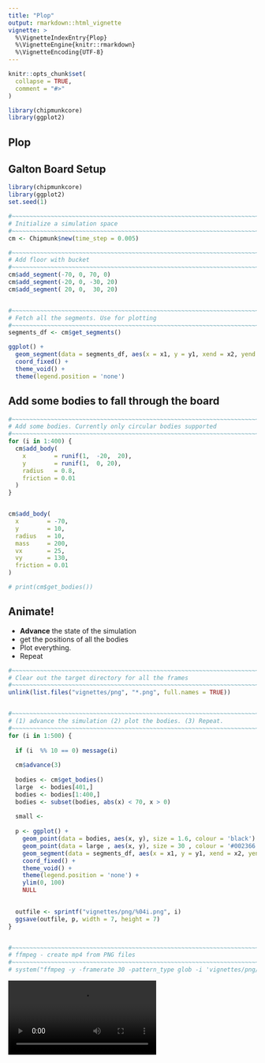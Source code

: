 ```yaml
---
title: "Plop"
output: rmarkdown::html_vignette
vignette: >
  %\VignetteIndexEntry{Plop}
  %\VignetteEngine{knitr::rmarkdown}
  %\VignetteEncoding{UTF-8}
---
```


```r
knitr::opts_chunk$set(
  collapse = TRUE,
  comment = "#>"
)

library(chipmunkcore)
library(ggplot2)
```


## Plop


## Galton Board Setup

```r
library(chipmunkcore)
library(ggplot2)
set.seed(1)

#~~~~~~~~~~~~~~~~~~~~~~~~~~~~~~~~~~~~~~~~~~~~~~~~~~~~~~~~~~~~~~~~~~~~~~~~~~~~~
# Initialize a simulation space
#~~~~~~~~~~~~~~~~~~~~~~~~~~~~~~~~~~~~~~~~~~~~~~~~~~~~~~~~~~~~~~~~~~~~~~~~~~~~~
cm <- Chipmunk$new(time_step = 0.005)

#~~~~~~~~~~~~~~~~~~~~~~~~~~~~~~~~~~~~~~~~~~~~~~~~~~~~~~~~~~~~~~~~~~~~~~~~~~~~~
# Add floor with bucket
#~~~~~~~~~~~~~~~~~~~~~~~~~~~~~~~~~~~~~~~~~~~~~~~~~~~~~~~~~~~~~~~~~~~~~~~~~~~~~
cm$add_segment(-70, 0, 70, 0)
cm$add_segment(-20, 0, -30, 20)
cm$add_segment( 20, 0,  30, 20)


#~~~~~~~~~~~~~~~~~~~~~~~~~~~~~~~~~~~~~~~~~~~~~~~~~~~~~~~~~~~~~~~~~~~~~~~~~~~~~
# Fetch all the segments. Use for plotting
#~~~~~~~~~~~~~~~~~~~~~~~~~~~~~~~~~~~~~~~~~~~~~~~~~~~~~~~~~~~~~~~~~~~~~~~~~~~~~
segments_df <- cm$get_segments()

ggplot() + 
  geom_segment(data = segments_df, aes(x = x1, y = y1, xend = x2, yend = y2)) + 
  coord_fixed() + 
  theme_void() + 
  theme(legend.position = 'none')
```


## Add some bodies to fall through the board


```r
#~~~~~~~~~~~~~~~~~~~~~~~~~~~~~~~~~~~~~~~~~~~~~~~~~~~~~~~~~~~~~~~~~~~~~~~~~~~~~
# Add some bodies. Currently only circular bodies supported
#~~~~~~~~~~~~~~~~~~~~~~~~~~~~~~~~~~~~~~~~~~~~~~~~~~~~~~~~~~~~~~~~~~~~~~~~~~~~~
for (i in 1:400) {
  cm$add_body(
    x        = runif(1,  -20,  20), 
    y        = runif(1,  0, 20),
    radius   = 0.8,
    friction = 0.01
  )
}


cm$add_body(
  x        = -70,
  y        = 10,
  radius   = 10,
  mass     = 200,
  vx       = 25,
  vy       = 130,
  friction = 0.01
)

# print(cm$get_bodies())
```


## Animate!

* **Advance** the state of the simulation
* get the positions of all the bodies
* Plot everything.
* Repeat


```r
#~~~~~~~~~~~~~~~~~~~~~~~~~~~~~~~~~~~~~~~~~~~~~~~~~~~~~~~~~~~~~~~~~~~~~~~~~~~~~
# Clear out the target directory for all the frames
#~~~~~~~~~~~~~~~~~~~~~~~~~~~~~~~~~~~~~~~~~~~~~~~~~~~~~~~~~~~~~~~~~~~~~~~~~~~~~
unlink(list.files("vignettes/png", "*.png", full.names = TRUE))


#~~~~~~~~~~~~~~~~~~~~~~~~~~~~~~~~~~~~~~~~~~~~~~~~~~~~~~~~~~~~~~~~~~~~~~~~~~~~~
# (1) advance the simulation (2) plot the bodies. (3) Repeat.
#~~~~~~~~~~~~~~~~~~~~~~~~~~~~~~~~~~~~~~~~~~~~~~~~~~~~~~~~~~~~~~~~~~~~~~~~~~~~~
for (i in 1:500) {
  
  if (i  %% 10 == 0) message(i)
  
  cm$advance(3)
  
  bodies <- cm$get_bodies()
  large  <- bodies[401,]
  bodies <- bodies[1:400,]
  bodies <- subset(bodies, abs(x) < 70, x > 0)
  
  small <- 
  
  p <- ggplot() + 
    geom_point(data = bodies, aes(x, y), size = 1.6, colour = 'black') + 
    geom_point(data = large , aes(x, y), size = 30 , colour = '#002366') + 
    geom_segment(data = segments_df, aes(x = x1, y = y1, xend = x2, yend = y2), colour = 'lightblue') + 
    coord_fixed() + 
    theme_void() +
    theme(legend.position = 'none') + 
    ylim(0, 100)
    NULL
  

  outfile <- sprintf("vignettes/png/%04i.png", i)
  ggsave(outfile, p, width = 7, height = 7)
}


#~~~~~~~~~~~~~~~~~~~~~~~~~~~~~~~~~~~~~~~~~~~~~~~~~~~~~~~~~~~~~~~~~~~~~~~~~~~~~
# ffmpeg - create mp4 from PNG files
#~~~~~~~~~~~~~~~~~~~~~~~~~~~~~~~~~~~~~~~~~~~~~~~~~~~~~~~~~~~~~~~~~~~~~~~~~~~~~
# system("ffmpeg -y -framerate 30 -pattern_type glob -i 'vignettes/png/*.png' -c:v libx264 -pix_fmt yuv420p -s 800x800 vignettes/anim/plop.mp4")

```


![](anim/plop.mp4)








